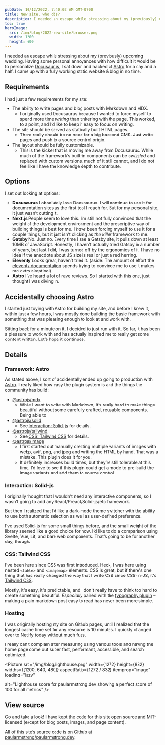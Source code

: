 ```yaml
---
pubDate: 10/12/2022, 7:40:02 AM GMT-0700
title: New site, who dis?
description: I needed an escape while stressing about my (previously) upcoming wedding. Having some personal annoyances with how difficult it would be to personalize Docusaurus, I sat down and hacked at Astro for a day and a half. I came up with a fully working static website & blog in no time.
toc: true
heroImage:
  src: /img/blog/2022-new-site/browser.png
  width: 1200
  height: 600
---
```



I needed an escape while stressing about my (previously) upcoming wedding. Having some personal annoyances with how difficult it would be to personalize <a href="https://docusaurus.io" rel="noopener" target="_blank">Docusaurus</a>, I sat down and hacked at <a href="https://astro.build" rel="noopener" target="_blank">Astro</a> for a day and a half. I came up with a fully working static website & blog in no time.

## Requirements

I had just a few requirements for my site:

- The ability to write pages and blog posts with Markdown and MDX.
  - I originally used Docusaurus because I wanted to force myself to spend more time _writing_ than tinkering with the page. This worked, to a point, and I’d like to keep it easy to focus on writing.
- The site should be served as statically built HTML pages.
  - There really should be no need for a big backend CMS. Just write pages and push to a source control origin.
- The layout should be fully customizable.
  - This is the kicker that is moving me away from Docusaurus. While much of the framework’s built-in components can be _swizzled_ and replaced with custom versions, much of it still cannot, and I do not feel like I have the knowledge depth to contribute.

## Options

I set out looking at options:

- **Docusaurus** I absolutely love Docusaurus. I will continue to use it for documentation sites as the first tool I reach for. But for my personal site, it just wasn’t cutting it.
- **Next.js** People seem to love this. I’m still not fully convinced that the weight of the development environment and the prescriptive way of building things is best for me. I _have_ been forcing myself to use it for a couple things, but it just isn’t clicking as _the killer_ framework to me.
- **Gatsby** No. Just no. Every time I see a Gatsby site, it pulls down at least 10MB of JavaScript. Honestly, I haven’t actually tried Gatsby in a number of years, but last I did, I was turned off by the ergonomics of it. I have no idea if the anecdote about JS size is real or just a red herring.
- **Eleventy** Looks great, haven’t tried it. (aside: The amount of effort the <a href="https://www.11ty.dev/docs/" target="_blank" rel="noopener noreferrer">eleventy documentation</a> spends trying to convince me to use it makes me extra skeptical)
- **Astro** I’ve heard a lot of rave reviews. So I started with this one, just thought I was diving in.

## Accidentally choosing Astro

I started just toying with Astro for building my site, and before I knew it, within just a few hours, I was mostly done building the basic framework with something that was pleasing enough to look at and work with.

Sitting back for a minute on it, I decided to just run with it. So far, it has been a pleasure to work with and has actually inspired me to really get some content written. Let’s hope it continues.

## Details

### Framework: Astro

As stated above, I sort of accidentally ended up going to production with <a href="https://astro.build" rel="noopener" target="_blank">Astro</a>. I really liked how easy the plugin system is and the things the community has build:

- [@astrojs/mdx](https://docs.astro.build/en/guides/integrations-guide/mdx/)
  - While I want to write with
    Markdown, it’s really hard to make things beautiful without some carefully crafted, reusable components. Being able to
- [@astrojs/solid](https://docs.astro.build/en/guides/integrations-guide/solid-js/)
  - See [Interaction: Solid-js](#interaction-solid-js) for details.
- [@astrojs/tailwind](https://docs.astro.build/en/guides/integrations-guide/tailwind/)
  - See [CSS: Tailwind
    CSS](#css-tailwind-css) for details.
- [@astrojs/image](https://docs.astro.build/en/guides/integrations-guide/image/)
  - I first started out manually creating multiple variants of images with webp, avif, png, and jpeg and writing the HTML by hand. That was a mistake. This plugin does it for you.
  - It definitely increases build times, but they’re still tolerable at this time. I’d love to see if this plugin could get a mode to pre-build the image variants and add them to source control.

### Interaction: Solid-js

I originally thought that I wouldn’t need any interactive components, so I wasn’t going to add any React/Preact/Solid-js/etc framework.

But then I realized that I’d like a dark-mode theme switcher with the ability to use both automatic selection as well as user-defined preference.

I’ve used Solid-js for some small things before, and the small weight of the library seemed like a good choice for now. I’d like to do a comparison using Svelte, Vue, Lit, and bare web components. That’s going to be for another day, though.

### CSS: Tailwind CSS

I've been here since CSS was first introduced. Heck, I was here using nested `<table>` and `<imagemap>` elements. CSS is great, but if there's one thing that has really changed the way that I write CSS since CSS-in-JS, it's [Tailwind CSS](https://tailwindcss.com).

Mostly, it's easy, it's predictable, and I don't really have to think too hard to create something beautiful. _Especially_ paired with the [typography plugin](https://tailwindcss.com/docs/typography-plugin) – making a plain markdown post easy to read has never been more simple.

### Hosting

I was originally hosting my site on Github pages, until I realized that the longest cache time set for any resource is 10 minutes. I quickly changed over to Netlify today without much fuss.

I really can't complain after measuring using various tools and having the home page come out super fast, performant, accessible, and search optimized.

<Picture
  src="/img/blog/lighthouse.png"
  width={1272}
  height={832}
  widths={[1200, 640, 480]}
  aspectRatio={1272 / 832}
  itemprop="image"
  loading="lazy"

alt="Lighthouse score for paularmstrong.dev showing a perfect score of 100 for all metrics"
/>

## View source

Go and take a look! I have kept the code for this site open source and MIT-licensed (except for blog posts, images, and page content).

<Aside type="danger" title="Open source">

All of this site’s source code is on Github at [paularmstrong/paularmstrong.dev](https://github.com/paularmstrong/paularmstrong.dev).

</Aside>
